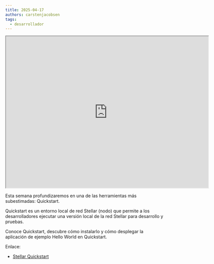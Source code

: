 ```yaml
---
title: 2025-04-17
authors: carstenjacobsen
tags:
  - desarrollador
---
```


<iframe
  src="https://www.youtube.com/embed/7O4tOSn_UFc?si=NO7OdTaDID5Wa1Jn"
  width="640"
  height="480"
  allow="autoplay"
></iframe>

Esta semana profundizaremos en una de las herramientas más subestimadas: Quickstart.

Quickstart es un entorno local de red Stellar (nodo) que permite a los desarrolladores ejecutar una versión local de la red Stellar para desarrollo y pruebas.

Conoce Quickstart, descubre cómo instalarlo y cómo desplegar la aplicación de ejemplo Hello World en Quickstart.

Enlace:

- [Stellar Quickstart](https://developers.stellar.org/docs/tools/quickstart)
